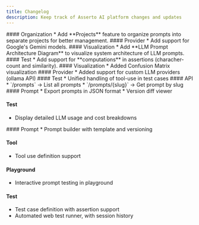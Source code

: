 ```yaml
---
title: Changelog
description: Keep track of Asserto AI platform changes and updates
---
```


<Update label="2025-07-15" description="Projects">
  #### Organization
  * Add **Projects** feature to organize prompts into separate projects for better management.
</Update>

<Update label="2025-07-02" description="Google's Gemini">
  #### Provider
  * Add support for Google's Gemini models.
</Update>

<Update label="2025-06-16" description="Dashboard">
  #### Visualization
  * Add **LLM Prompt Architecture Diagram** to visualize system architecture of LLM prompts.
</Update>

<Update label="2025-06-13" description="Computations">
  #### Test
  * Add support for **computations** in assertions (characher-count and similarity).
</Update>

<Update label="2025-06-06" description="Confusion Matrix">
  #### Visualization
  * Added Confusion Matrix visualization
</Update>

<Update label="2025-05-26" description="Custom Providers">
  #### Provider
  * Added support for custom LLM providers (ollama API)
</Update>

<Update label="2025-05-19" description="Tools testing">
  #### Test
  * Unified handling of tool-use in test cases
</Update>

<Update label="2025-05-12" description="API Launch">
  #### API
  * `/prompts` → List all prompts
  * `/prompts/{slug}` → Get prompt by slug
</Update>

<Update label="2025-05-05" description="Export & details">
  #### Prompt
  * Export prompts in JSON format
  * Version diff viewer

  #### Test
  * Display detailed LLM usage and cost breakdowns
</Update>

<Update label="2025-04-28" description="First Beta Release">
  #### Prompt
  * Prompt builder with template and versioning

  #### Tool
  * Tool use definition support

  #### Playground
  * Interactive prompt testing in playground

  #### Test
  * Test case definition with assertion support
  * Automated web test runner, with session history
</Update>

